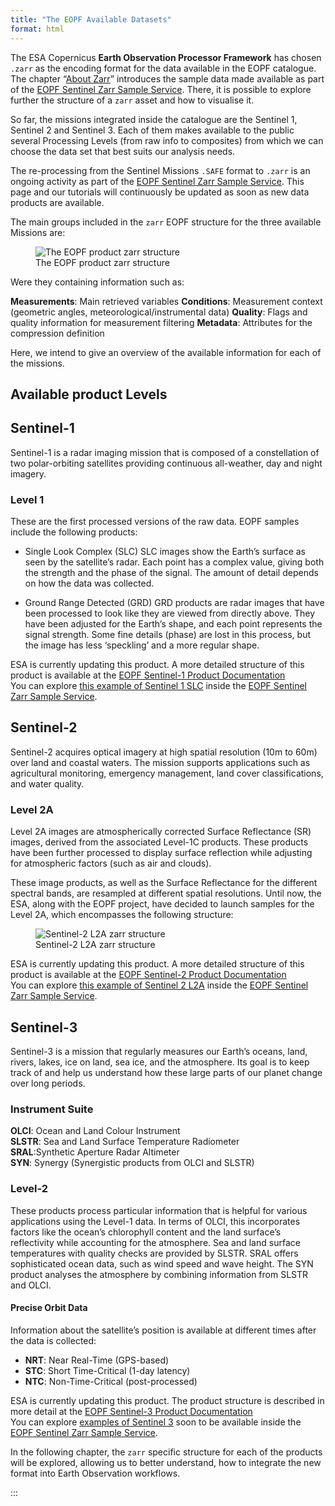 ```yaml
---
title: "The EOPF Available Datasets"
format: html
---
```

::: {.justify}

The ESA Copernicus **Earth Observation Processor Framework** has chosen `.zarr` as the encoding format for the data available in the EOPF catalogue.
The chapter "[About Zarr]()" introduces the sample data made available as part of the [EOPF Sentinel Zarr Sample Service](https://stac.browser.user.eopf.eodc.eu/?.language=en). There, it is possible to explore further the structure of a `zarr` asset and how to visualise it.

So far, the missions integrated inside the catalogue are the Sentinel 1, Sentinel 2 and Sentinel 3.
Each of them makes available to the public several Processing Levels (from raw info to composites) from which we can choose the data set that best suits our analysis needs.

::: {.callout-important}
The re-processing from the Sentinel Missions `.SAFE` format to `.zarr` is an ongoing activity as part of the [EOPF Sentinel Zarr Sample Service](https://zarr.eopf.copernicus.eu/). This page and our tutorials will continuously be updated as soon as new data products are available.
:::

The main groups included in the `zarr` EOPF structure for the three available Missions are:

![The EOPF product zarr structure](img/EOPF_product.jpg){fig-align="center"}

Were they containing information such as:

**Measurements**: Main retrieved variables
**Conditions**: Measurement context (geometric angles, meteorological/instrumental data)
**Quality**: Flags and quality information for measurement filtering
**Metadata**: Attributes for the compression definition

Here, we intend to give an overview of the available information for each of the missions.

## Available product Levels {.unnumbered}

## Sentinel-1 {.unnumbered}
Sentinel-1 is a radar imaging mission that is composed of a constellation of two polar-orbiting satellites providing continuous all-weather, day and night imagery.

### Level 1 {.unnumbered}

These are the first processed versions of the raw data. EOPF samples include the following products:

- Single Look Complex (SLC)
SLC images show the Earth's surface as seen by the satellite's radar. Each point has a complex value, giving both the strength and the phase of the signal. The amount of detail depends on how the data was collected.

- Ground Range Detected (GRD)
GRD products are radar images that have been processed to look like they are viewed from directly above. They have been adjusted for the Earth's shape, and each point represents the signal strength. Some fine details (phase) are lost in this process, but the image has less 'speckling' and a more regular shape.

::: {.callout-note}
ESA is currently updating this product. A more detailed structure of this product is available at the [EOPF Sentinel-1 Product Documentation](https://s1.pages.eopf.copernicus.eu/s1-l12-rp/main/pfs/index.html)<br>
You can explore [this example of Sentinel 1 SLC](https://stac.browser.user.eopf.eodc.eu/collections/sentinel-1-l1-slc) inside the [EOPF Sentinel Zarr Sample Service](https://stac.browser.user.eopf.eodc.eu/?.language=en). 
:::

## Sentinel-2 {.unnumbered}
Sentinel-2 acquires optical imagery at high spatial resolution (10m to 60m) over land and coastal waters. The mission supports applications such as agricultural monitoring, emergency management, land cover classifications, and water quality.

### Level 2A {.unnumbered}

Level 2A images are atmospherically corrected Surface Reflectance (SR) images, derived from the associated Level-1C products.
These products have been further processed to display surface reflection while adjusting for atmospheric factors (such as air and clouds).

These image products, as well as the Surface Reflectance for the different spectral bands, are resampled at different spatial resolutions.
Until now, the ESA, along with the EOPF project, have decided to launch samples for the Level 2A, which encompasses the following structure:

![Sentinel-2 L2A zarr structure](img/s2l2a.jpg)

::: {.callout-note}
ESA is currently updating this product. A more detailed structure of this product is available at the [EOPF Sentinel-2 Product Documentation](https://s2.pages.eopf.copernicus.eu/pdfs-adfs/)<br>
You can explore [this example of Sentinel 2 L2A](https://stac.browser.user.eopf.eodc.eu/collections/sentinel-2-l2a) inside the [EOPF Sentinel Zarr Sample Service](https://stac.browser.user.eopf.eodc.eu/?.language=en). 
:::

## Sentinel-3 {.unnumbered}

Sentinel-3 is a mission that regularly measures our Earth's oceans, land, rivers, lakes, ice on land, sea ice, and the atmosphere. Its goal is to keep track of and help us understand how these large parts of our planet change over long periods.

### Instrument Suite

**OLCI**: Ocean and Land Colour Instrument<br>
**SLSTR**: Sea and Land Surface Temperature Radiometer<br>
**SRAL**:Synthetic Aperture Radar Altimeter<br>
**SYN**: Synergy (Synergistic products from OLCI and SLSTR)

### Level-2 {.unnumbered}

These products process particular information that is helpful for various applications using the Level-1 data. In terms of OLCI, this incorporates factors like the ocean's chlorophyll content and the land surface's reflectivity while accounting for the atmosphere. Sea and land surface temperatures with quality checks are provided by SLSTR. SRAL offers sophisticated ocean data, such as wind speed and wave height. The SYN product analyses the atmosphere by combining information from SLSTR and OLCI.

#### Precise Orbit Data {.unnumbered}

Information about the satellite's position is available at different times after the data is collected:

- **NRT**: Near Real-Time (GPS-based)
- **STC**: Short Time-Critical (1-day latency)
- **NTC**: Non-Time-Critical (post-processed)


::: {.callout-note}
ESA is currently updating this product. The product structure is described in more detail at the [EOPF Sentinel-3 Product Documentation](https://s3.pages.eopf.copernicus.eu/pdfs-adfs/)<br>
You can explore [examples of Sentinel 3 ]() soon to be available inside the [EOPF Sentinel Zarr Sample Service](https://stac.browser.user.eopf.eodc.eu/?.language=en). 
:::

:::

In the following chapter, the `zarr` specific structure for each of the products will be explored, allowing us to better understand, how to integrate the new format into Earth Observation workflows.

:::